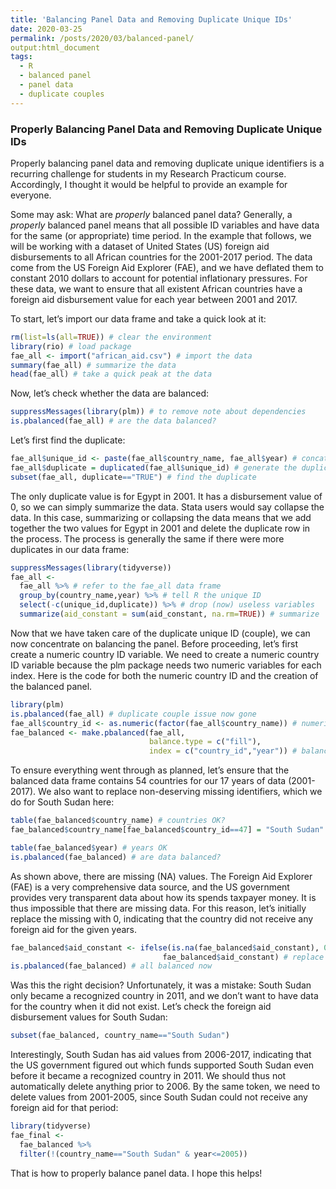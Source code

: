 ---
title: 'Balancing Panel Data and Removing Duplicate Unique IDs'
date: 2020-03-25
permalink: /posts/2020/03/balanced-panel/
output:html_document
tags:
  - R
  - balanced panel
  - panel data
  - duplicate couples
---

### Properly Balancing Panel Data and Removing Duplicate Unique IDs

Properly balancing panel data and removing duplicate unique identifiers is a recurring challenge for students in my Research Practicum course. Accordingly, I thought it would be helpful to provide an example for everyone.

Some may ask: What are *properly* balanced panel data? Generally, a *properly* balanced panel means that all possible ID variables and have data for the same (or appropriate) time period. In the example that follows, we will be working with a dataset of United States (US) foreign aid disbursements to all African countries for the 2001-2017 period. The data come from the US Foreign Aid Explorer (FAE), and we have deflated them to constant 2010 dollars to account for potential inflationary pressures. For these data, we want to ensure that all existent African countries have a foreign aid disbursement value for each year between 2001 and 2017. 

To start, let's import our data frame and take a quick look at it:
```{r}
rm(list=ls(all=TRUE)) # clear the environment
library(rio) # load package
fae_all <- import("african_aid.csv") # import the data
summary(fae_all) # summarize the data
head(fae_all) # take a quick peak at the data
```

Now, let's check whether the data are balanced:
```{r}
suppressMessages(library(plm)) # to remove note about dependencies
is.pbalanced(fae_all) # are the data balanced?
```

Let's first find the duplicate:
```{r}
fae_all$unique_id <- paste(fae_all$country_name, fae_all$year) # concatenate
fae_all$duplicate = duplicated(fae_all$unique_id) # generate the duplicate variable
subset(fae_all, duplicate=="TRUE") # find the duplicate
```

The only duplicate value is for Egypt in 2001. It has a disbursement value of 0, so we can simply summarize the data. Stata users would say collapse the data. In this case, summarizing or collapsing the data means that we add together the two values for Egypt in 2001 and delete the duplicate row in the process. The process is generally the same if there were more duplicates in our data frame:
```{r}
suppressMessages(library(tidyverse))
fae_all <-
  fae_all %>% # refer to the fae_all data frame
  group_by(country_name,year) %>% # tell R the unique ID
  select(-c(unique_id,duplicate)) %>% # drop (now) useless variables
  summarize(aid_constant = sum(aid_constant, na.rm=TRUE)) # summarize
```

Now that we have taken care of the duplicate unique ID (couple), we can now concentrate on balancing the panel. Before proceeding, let's first create a numeric country ID variable. We need to create a numeric country ID variable because the plm package needs two numeric variables for each index. Here is the code for both the numeric country ID and the creation of the balanced panel.
```{r}
library(plm)
is.pbalanced(fae_all) # duplicate couple issue now gone
fae_all$country_id <- as.numeric(factor(fae_all$country_name)) # numeric country ID
fae_balanced <- make.pbalanced(fae_all, 
                               balance.type = c("fill"), 
                               index = c("country_id","year")) # balance

```

To ensure everything went through as planned, let's ensure that the balanced data frame contains 54 countries for our 17 years of data (2001-2017). We also want to replace non-deserving missing identifiers, which we do for South Sudan here:
```{r}
table(fae_balanced$country_name) # countries OK?
fae_balanced$country_name[fae_balanced$country_id==47] = "South Sudan"

table(fae_balanced$year) # years OK
is.pbalanced(fae_balanced) # are data balanced?
```

As shown above, there are missing (NA) values. The Foreign Aid Explorer (FAE) is a very comprehensive data source, and the US government provides very transparent data about how its spends taxpayer money. It is thus impossible that there are missing data. For this reason, let's initially replace the missing with 0, indicating that the country did not receive any foreign aid for the given years.
```{r}
fae_balanced$aid_constant <- ifelse(is.na(fae_balanced$aid_constant), 0, 
                                  fae_balanced$aid_constant) # replace NA with 0
is.pbalanced(fae_balanced) # all balanced now
```

Was this the right decision? Unfortunately, it was a mistake: South Sudan only became a recognized country in 2011, and we don't want to have data for the country when it did not exist. Let's check the foreign aid disbursement values for South Sudan:
```{r}
subset(fae_balanced, country_name=="South Sudan")
```

Interestingly, South Sudan has aid values from 2006-2017, indicating that the US government figured out which funds supported South Sudan even before it became a recognized country in 2011. We should thus not automatically delete anything prior to 2006. By the same token, we need to delete values from 2001-2005, since South Sudan could not receive any foreign aid for that period:
```{r}
library(tidyverse)
fae_final <- 
  fae_balanced %>% 
  filter(!(country_name=="South Sudan" & year<=2005))
```

That is how to properly balance panel data. I hope this helps!
